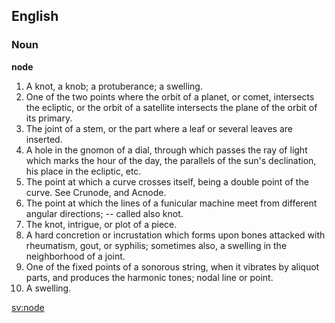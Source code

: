 ==English==

===Noun===

'''node'''

#A knot, a knob; a protuberance; a swelling.
#One of the two points where the orbit of a planet, or comet, intersects the ecliptic, or the orbit of a satellite intersects the plane of the orbit of its primary.
#The joint of a stem, or the part where a leaf or several leaves are inserted.
#A hole in the gnomon of a dial, through which passes the ray of light which marks the hour of the day, the parallels of the sun's declination, his place in the ecliptic, etc.
#The point at which a curve crosses itself, being a double point of the curve. See Crunode, and Acnode.
#The point at which the lines of a funicular machine meet from different angular directions; -- called also knot.
#The knot, intrigue, or plot of a piece.
#A hard concretion or incrustation which forms upon bones attacked with rheumatism, gout, or syphilis; sometimes also, a swelling in the neighborhood of a joint.
#One of the fixed points of a sonorous string, when it vibrates by aliquot parts, and produces the harmonic tones; nodal line or point.
#A swelling.

[[sv:node]]